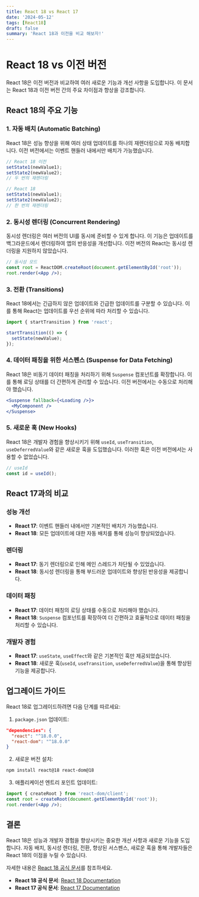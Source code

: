 ```yaml
---
title: React 18 vs React 17
date: '2024-05-12'
tags: [React18]
draft: false
summary: 'React 18과 이전을 비교 해보자!'
---
```



# React 18 vs 이전 버전

React 18은 이전 버전과 비교하여 여러 새로운 기능과 개선 사항을 도입합니다. 이 문서는 React 18과 이전 버전 간의 주요 차이점과 향상을 강조합니다.

## React 18의 주요 기능

### 1. 자동 배치 (Automatic Batching)
React 18은 성능 향상을 위해 여러 상태 업데이트를 하나의 재렌더링으로 자동 배치합니다. 이전 버전에서는 이벤트 핸들러 내에서만 배치가 가능했습니다.

```jsx
// React 18 이전
setState1(newValue1);
setState2(newValue2);
// 두 번의 재렌더링

// React 18
setState1(newValue1);
setState2(newValue2);
// 한 번의 재렌더링
```

### 2. 동시성 렌더링 (Concurrent Rendering)
동시성 렌더링은 여러 버전의 UI를 동시에 준비할 수 있게 합니다. 이 기능은 업데이트를 백그라운드에서 렌더링하여 앱의 반응성을 개선합니다. 이전 버전의 React는 동시성 렌더링을 지원하지 않았습니다.

```jsx
// 동시성 모드
const root = ReactDOM.createRoot(document.getElementById('root'));
root.render(<App />);
```

### 3. 전환 (Transitions)
React 18에서는 긴급하지 않은 업데이트와 긴급한 업데이트를 구분할 수 있습니다. 이를 통해 React는 업데이트를 우선 순위에 따라 처리할 수 있습니다.

```jsx
import { startTransition } from 'react';

startTransition(() => {
  setState(newValue);
});
```

### 4. 데이터 패칭을 위한 서스펜스 (Suspense for Data Fetching)
React 18은 비동기 데이터 패칭을 처리하기 위해 `Suspense` 컴포넌트를 확장합니다. 이를 통해 로딩 상태를 더 간편하게 관리할 수 있습니다. 이전 버전에서는 수동으로 처리해야 했습니다.

```jsx
<Suspense fallback={<Loading />}>
  <MyComponent />
</Suspense>
```

### 5. 새로운 훅 (New Hooks)
React 18은 개발자 경험을 향상시키기 위해 `useId`, `useTransition`, `useDeferredValue`와 같은 새로운 훅을 도입했습니다. 이러한 훅은 이전 버전에서는 사용할 수 없었습니다.

```jsx
// useId
const id = useId();
```

## React 17과의 비교

### 성능 개선
- **React 17**: 이벤트 핸들러 내에서만 기본적인 배치가 가능했습니다.
- **React 18**: 모든 업데이트에 대한 자동 배치를 통해 성능이 향상되었습니다.

### 렌더링
- **React 17**: 동기 렌더링으로 인해 메인 스레드가 차단될 수 있었습니다.
- **React 18**: 동시성 렌더링을 통해 부드러운 업데이트와 향상된 반응성을 제공합니다.

### 데이터 패칭
- **React 17**: 데이터 패칭의 로딩 상태를 수동으로 처리해야 했습니다.
- **React 18**: `Suspense` 컴포넌트를 확장하여 더 간편하고 효율적으로 데이터 패칭을 처리할 수 있습니다.

### 개발자 경험
- **React 17**: `useState`, `useEffect`와 같은 기본적인 훅만 제공되었습니다.
- **React 18**: 새로운 훅(`useId`, `useTransition`, `useDeferredValue`)을 통해 향상된 기능을 제공합니다.

## 업그레이드 가이드

React 18로 업그레이드하려면 다음 단계를 따르세요:

1. `package.json` 업데이트:
```json
"dependencies": {
  "react": "^18.0.0",
  "react-dom": "^18.0.0"
}
```

2. 새로운 버전 설치:
```bash
npm install react@18 react-dom@18
```

3. 애플리케이션 엔트리 포인트 업데이트:
```jsx
import { createRoot } from 'react-dom/client';
const root = createRoot(document.getElementById('root'));
root.render(<App />);
```

## 결론

React 18은 성능과 개발자 경험을 향상시키는 중요한 개선 사항과 새로운 기능을 도입합니다. 자동 배치, 동시성 렌더링, 전환, 향상된 서스펜스, 새로운 훅을 통해 개발자들은 React 18의 이점을 누릴 수 있습니다.

자세한 내용은 [React 18 공식 문서](https://reactjs.org/blog/2022/03/29/react-v18.html)를 참조하세요.


- **React 18 공식 문서**: [React 18 Documentation](https://reactjs.org/blog/2022/03/29/react-v18.html)
- **React 17 공식 문서**: [React 17 Documentation](https://reactjs.org/blog/2020/10/20/react-v17.html)

